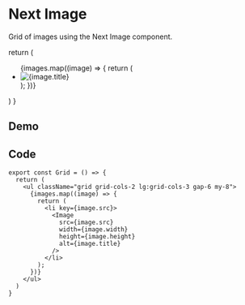 

# Next Image

Grid of images using the Next Image component.

  return (
    <ul className="grid grid-cols-2 lg:grid-cols-3 gap-6 my-8">
      {images.map((image) => {
        return (
          <li key={image.src}>
            <Image
              src={image.src}
              width={image.width}
              height={image.height}
              alt={image.title}
            />
          </li>
        );
      })}
    </ul>
  )
}

## Demo

<Grid />

## Code

```
export const Grid = () => {
  return (
    <ul className="grid grid-cols-2 lg:grid-cols-3 gap-6 my-8">
      {images.map((image) => {
        return (
          <li key={image.src}>
            <Image
              src={image.src}
              width={image.width}
              height={image.height}
              alt={image.title}
            />
          </li>
        );
      })}
    </ul>
  )
}
```